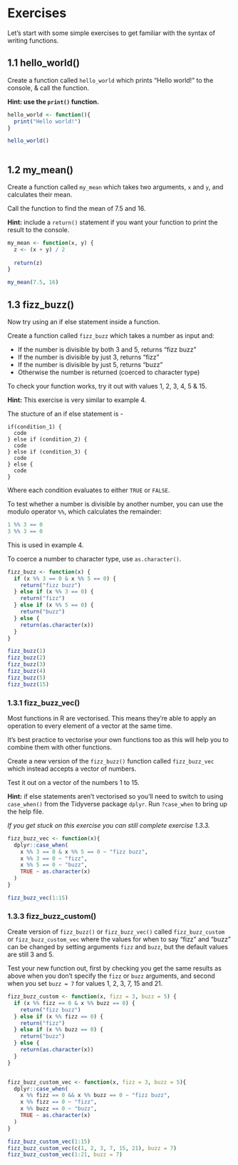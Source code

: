 # Exercises

Let's start with some simple exercises to get familiar with the syntax of writing
functions.

## 1.1 hello_world()
Create a function called `hello_world` which prints "Hello world!" to the 
console, & call the function.

**Hint: use the `print()` function.**

```r
hello_world <- function(){
  print("Hello world!")
}

hello_world()
  
```

## 1.2 my_mean()
Create a function called `my_mean` which takes two arguments, `x` and `y`, and
calculates their mean.

Call the function to find the mean of 7.5 and 16.

**Hint:** include a `return()` statement if you want your function to print the 
result to the console.

```r
my_mean <- function(x, y) {
  z <- (x + y) / 2
  
  return(z)
}

my_mean(7.5, 16)

```

## 1.3 fizz_buzz()

Now try using an if else statement inside a function.

Create a function called `fizz_buzz` which takes a number as input and:

* If the number is divisible by both 3 and 5, returns "fizz buzz"
* If the number is divisible by just 3, returns "fizz"
* If the number is divisible by just 5, returns "buzz"
* Otherwise the number is returned (coerced to character type)

To check your function works, try it out with values 1, 2, 3, 4, 5 & 15.

**Hint:** 
This exercise is very similar to example 4.

The stucture of an if else statement is - 

```
if(condition_1) {
  code
} else if (condition_2) {
  code
} else if (condition_3) {
  code
} else {
  code
}
```
Where each condition evaluates to either `TRUE` or `FALSE`.

To test whether a number is divisible by another number, you can use the modulo
operator `%%`, which calculates the remainder:
```r
1 %% 3 == 0
3 %% 3 == 0
```
This is used in example 4.

To coerce a number to character type, use `as.character()`.


```r
fizz_buzz <- function(x) {
  if (x %% 3 == 0 & x %% 5 == 0) {
    return("fizz buzz")
  } else if (x %% 3 == 0) {
    return("fizz")
  } else if (x %% 5 == 0) {
    return("buzz")
  } else {
    return(as.character(x))
  }
}

fizz_buzz(1)
fizz_buzz(2)
fizz_buzz(3)
fizz_buzz(4)
fizz_buzz(5)
fizz_buzz(15)
```

### 1.3.1 fizz_buzz_vec()

Most functions in R are vectorised. This means they're able to apply an operation
to every element of a vector at the same time.

It's best practice to vectorise your own functions too as this will help you to
combine them with other functions.

Create a new version of the `fizz_buzz()` function called `fizz_buzz_vec` which
instead accepts a vector of numbers.

Test it out on a vector of the numbers 1 to 15.

**Hint:** if else statements aren't vectorised so you'll need to switch to using 
`case_when()` from the Tidyverse package `dplyr`. Run `?case_when` to bring up 
the help file.

*If you get stuck on this exercise you can still complete exercise 1.3.3.*

```r
fizz_buzz_vec <- function(x){
  dplyr::case_when(
    x %% 3 == 0 & x %% 5 == 0 ~ "fizz buzz",
    x %% 3 == 0 ~ "fizz",
    x %% 5 == 0 ~ "buzz",
    TRUE ~ as.character(x)
  )
}

fizz_buzz_vec(1:15)

```

### 1.3.3 fizz_buzz_custom()
Create version of `fizz_buzz()` or `fizz_buzz_vec()` called `fizz_buzz_custom` or
`fizz_buzz_custom_vec` where the values for when to say "fizz" and "buzz" can be
changed by setting arguments `fizz` and `buzz`, but the default values are still
3 and 5.

Test your new function out, first by checking you get the same results as above 
when you don't specify the `fizz` or `buzz` arguments, and second when you set
`buzz = 7` for values 1, 2, 3, 7, 15 and 21.

```r
fizz_buzz_custom <- function(x, fizz = 3, buzz = 5) {
  if (x %% fizz == 0 & x %% buzz == 0) {
    return("fizz buzz")
  } else if (x %% fizz == 0) {
    return("fizz")
  } else if (x %% buzz == 0) {
    return("buzz")
  } else {
    return(as.character(x))
  }
}


fizz_buzz_custom_vec <- function(x, fizz = 3, buzz = 5){
  dplyr::case_when(
    x %% fizz == 0 && x %% buzz == 0 ~ "fizz buzz",
    x %% fizz == 0 ~ "fizz",
    x %% buzz == 0 ~ "buzz",
    TRUE ~ as.character(x)
  )
}

fizz_buzz_custom_vec(1:15)
fizz_buzz_custom_vec(c(1, 2, 3, 7, 15, 21), buzz = 7)
fizz_buzz_custom_vec(1:21, buzz = 7)


```




